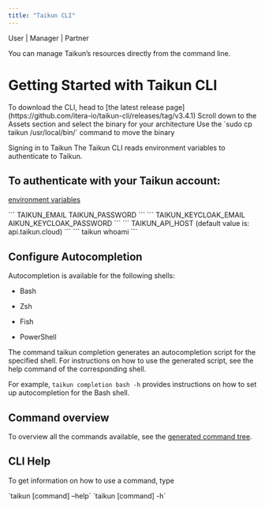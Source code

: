```yaml
---
title: "Taikun CLI"
---
```


<Icon icon="user" iconType="solid" /> User | <Icon icon="user-tie" iconType="solid" /> Manager | <Icon icon="handshake" iconType="solid" /> Partner

You can manage Taikun’s resources directly from the command line.

# Getting Started with Taikun CLI

<Steps>
  <Step title="First Step">
    To download the CLI, head to [the latest release page](https://github.com/itera-io/taikun-cli/releases/tag/v3.4.1)
  </Step>

  <Step title="Second Step">
    Scroll down to the Assets section and select the binary for your architecture
  </Step>

  <Step title="Third Step">
    Use the `sudo cp taikun /usr/local/bin/` command to move the binary
  </Step>
</Steps>

Signing in to Taikun The Taikun CLI reads environment variables to authenticate to Taikun.

## To authenticate with your Taikun account:

[environment variables](https://www.freecodecamp.org/news/how-to-set-an-environment-variable-in-linux/)

<AccordionGroup>
  <Accordion title="Set the following environment variables:">
    ```
    TAIKUN_EMAIL
    TAIKUN_PASSWORD
    ```
  </Accordion>

  <Accordion title="To authenticate with Keycloak, set the following environment variables:">
    ```
    TAIKUN_KEYCLOAK_EMAIL
    AIKUN_KEYCLOAK_PASSWORD
    ```
  </Accordion>

  <Accordion title="The default API host is api.taikun.cloud. To override it, set the following environment variable:">
    ```
    TAIKUN_API_HOST (default value is: api.taikun.cloud)
    ```
  </Accordion>

  <Accordion title="Run the following command to check whether you are properly authenticated:">
    ```
    taikun whoami
    ```
  </Accordion>
</AccordionGroup>

## Configure Autocompletion

Autocompletion is available for the following shells:

* Bash

* Zsh

* Fish

* PowerShell

The command taikun completion generates an autocompletion script for the specified shell. For instructions on how to use the generated script, see the help command of the corresponding shell.

For example, `taikun completion bash -h` provides instructions on how to set up autocompletion for the Bash shell.

## Command overview

To overview all the commands available, see the [generated command tree](https://github.com/itera-io/taikun-cli/blob/dev/COMMAND_TREE.md).

## CLI Help

To get information on how to use a command, type

<Tabs>
  <Tab title="Long command">
    `taikun [command] –help`
  </Tab>

  <Tab title="Short command">
    `taikun [command] -h`
  </Tab>
</Tabs>